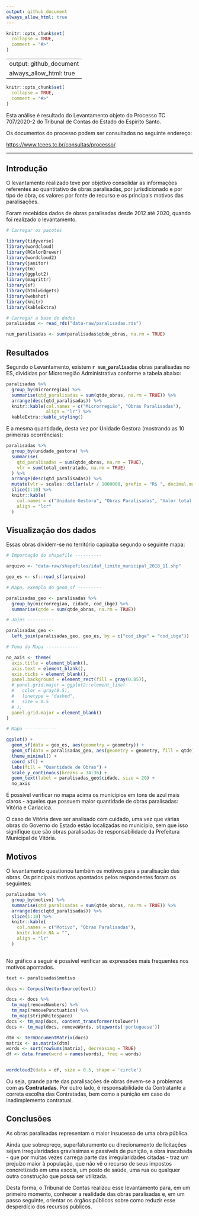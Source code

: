 ```yaml
---
output: github_document
always_allow_html: true
---
```


<!-- README.md is generated from README.Rmd. Please edit that file -->

```r
knitr::opts_chunk$set(
  collapse = TRUE,
  comment = "#>"
)
```

---
output: github_document
always_allow_html: true
---

<!-- README.md is generated from README.Rmd. Please edit that file -->

```r
knitr::opts_chunk$set(
  collapse = TRUE,
  comment = "#>"
)
```

Esta análise é resultado do Levantamento objeto do Processo TC 707/2020-2 do Tribunal de Contas do Estado do Espírito Santo.

Os documentos do processo podem ser consultados no seguinte endereço:

<https://www.tcees.tc.br/consultas/processo/>

------------------------------------------------------------------------

## Introdução

O levantamento realizado teve por objetivo consolidar as informações referentes ao quantitativo de obras paralisadas, por jurisdicionado e por tipo de obra, os valores por fonte de recurso e os principais motivos das paralisações.

Foram recebidos dados de obras paralisadas desde 2012 até 2020, quando foi realizado o levantamento.

```r
# Carregar os pacotes

library(tidyverse)
library(wordcloud)
library(RColorBrewer)
library(wordcloud2)
library(janitor)
library(tm)
library(ggplot2)
library(magrittr)
library(sf)
library(htmlwidgets)
library(webshot)
library(knitr)
library(kableExtra)

# Carregar a base de dados
paralisadas <- read_rds("data-raw/paralisadas.rds")

num_paralisadas <- sum(paralisadas$qtde_obras, na.rm = TRUE)
```

## Resultados

Segundo o Levantamento, existem **`r num_paralisadas`** obras paralisadas no ES, divididas por Microrregião Administrativa conforme a tabela abaixo:

```r
paralisadas %>%
  group_by(microrregiao) %>%
  summarise(qtd_paralisadas = sum(qtde_obras, na.rm = TRUE)) %>%
  arrange(desc(qtd_paralisadas)) %>%
  knitr::kable(col.names = c("Microrregião", "Obras Paralisadas"),
               align = "lr") %>%
  kableExtra::kable_styling()

```

E a mesma quantidade, desta vez por Unidade Gestora (mostrando as 10 primeiras ocorrências):

```r
paralisadas %>%
  group_by(unidade_gestora) %>%
  summarise(
    qtd_paralisadas = sum(qtde_obras, na.rm = TRUE),
    vlr = sum(total_contratado, na.rm = TRUE)
  ) %>%
  arrange(desc(qtd_paralisadas)) %>%
  mutate(vlr = scales::dollar(vlr / 1000000, prefix = "R$ ", decimal.mark = ",")) %>%
  slice(1:10) %>%
  knitr::kable(
    col.names = c("Unidade Gestora", "Obras Paralisadas", "Valor total (milhões)"),
    align = "lcr"
  )
```

## Visualização dos dados

Essas obras dividem-se no território capixaba segundo o seguinte mapa:

```r

# Importação do shapefile ----------

arquivo <- "data-raw/shapefiles/idaf_limite_municipal_2018_11.shp"

geo_es <- sf::read_sf(arquivo)

```

```r

# Mapa, exemplo do geom_sf ---------

paralisadas_geo <- paralisadas %>%
  group_by(microrregiao, cidade, cod_ibge) %>%
  summarise(qtde = sum(qtde_obras, na.rm = TRUE))

# Joins ----------

paralisadas_geo <-
  left_join(paralisadas_geo, geo_es, by = c("cod_ibge" = "cod_ibge"))

# Tema do Mapa ------------

no_axis <- theme(
  axis.title = element_blank(),
  axis.text = element_blank(),
  axis.ticks = element_blank(),
  panel.background = element_rect(fill = gray(0.85)),
  # panel.grid.major = ggplot2::element_line(
  #   color = gray(0.5),
  #   linetype = "dashed",
  #   size = 0.5
  # ),
  panel.grid.major = element_blank()
)

# Mapa ------------

ggplot() +
  geom_sf(data = geo_es, aes(geometry = geometry)) +
  geom_sf(data = paralisadas_geo, aes(geometry = geometry, fill = qtde),) +
  theme_minimal() +
  coord_sf() +
  labs(fill = "Quantidade de Obras") +
  scale_y_continuous(breaks = 34:36) +
  geom_text(label = paralisadas_geo$cidade, size = 20) +
  no_axis


```

É possível verificar no mapa acima os municípios em tons de azul mais claros - aqueles que possuem maior quantidade de obras paralisadas: Vitória e Cariacica.

O caso de Vitória deve ser analisado com cuidado, uma vez que várias obras do Governo do Estado estão localizadas no município, sem que isso signifique que são obras paralisadas de responsabilidade da Prefeitura Municipal de Vitória.

## Motivos

O levantamento questionou também os motivos para a paralisação das obras. Os principais motivos apontados pelos respondentes foram os seguintes:

```r

paralisadas %>%
  group_by(motivo) %>%
  summarise(qtd_paralisadas = sum(qtde_obras, na.rm = TRUE)) %>%
  arrange(desc(qtd_paralisadas)) %>%
  slice(1:10) %>%
  knitr::kable(
    col.names = c("Motivo", "Obras Paralisadas"),
    knitr.kable.NA = "",
    align = "lr"
  )
  
```

No gráfico a seguir é possível verificar as expressões mais frequentes nos motivos apontados.

```r

text <- paralisadas$motivo

docs <- Corpus(VectorSource(text))

docs <- docs %>%
  tm_map(removeNumbers) %>%
  tm_map(removePunctuation) %>%
  tm_map(stripWhitespace)
docs <- tm_map(docs, content_transformer(tolower))
docs <- tm_map(docs, removeWords, stopwords('portuguese'))

dtm <- TermDocumentMatrix(docs)
matrix <- as.matrix(dtm)
words <- sort(rowSums(matrix), decreasing = TRUE)
df <- data.frame(word = names(words), freq = words)


wordcloud2(data = df, size = 0.5, shape = 'circle')

```

Ou seja, grande parte das paralisações de obras devem-se a problemas com as **Contratadas**. Por outro lado, é responsabilidade da Contratante a correta escolha das Contratadas, bem como a punição em caso de inadimplemento contratual.

## Conclusões

As obras paralisadas representam o maior insucesso de uma obra pública.

Ainda que sobrepreço, superfaturamento ou direcionamento de licitações sejam irregularidades gravíssimas e passívels de punição, a obra inacabada - que por muitas vezes carrega parte das irregularidades citadas - traz um prejuízo maior à população, que não vê o recurso de seus impostos concretizado em uma escola, um posto de saúde, uma rua ou qualquer outra construção que possa ser utilizada.

Desta forma, o Tribunal de Contas realizou esse levantamento para, em um primeiro momento, conhecer a realidade das obras paralisadas e, em um passo seguinte, orientar os órgãos públicos sobre como reduzir esse desperdício dos recursos públicos.
